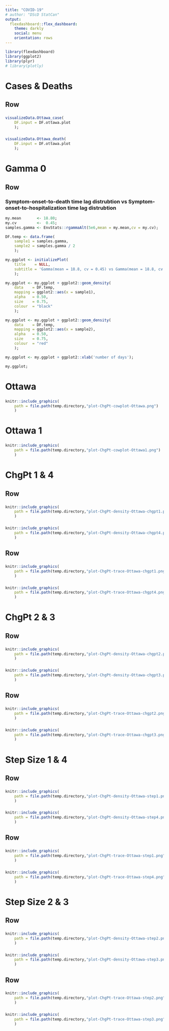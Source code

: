 ```yaml
---
title: "COVID-19"
# author: "DScD StatCan"
output:
  flexdashboard::flex_dashboard:
    theme: darkly
    social: menu
    orientation: rows
---
```


```r
library(flexdashboard)
library(ggplot2)
library(plyr)
# library(plotly)
```

Cases & Deaths
=======================================================================

Row
-----------------------------------------------------------------------

###

```r
visualizeData.Ottawa_case(
    DF.input = DF.ottawa.plot
    );
```

###

```r
visualizeData.Ottawa_death(
    DF.input = DF.ottawa.plot
    );
```

Gamma 0
=======================================================================

Row
-----------------------------------------------------------------------

### Symptom-onset-to-death time lag distrubtion vs Symptom-onset-to-hospitalization time lag distrubtion

```r
my.mean       <- 18.80;
my.cv         <-  0.45;
samples.gamma <- EnvStats::rgammaAlt(5e6,mean = my.mean,cv = my.cv);

DF.temp <- data.frame(
    sample1 = samples.gamma,
    sample2 = samples.gamma / 2
    );

my.ggplot <- initializePlot(
    title    = NULL,
    subtitle = 'Gamma(mean = 18.8, cv = 0.45) vs Gamma(mean = 18.8, cv = 0.45) / 2'
    );

my.ggplot <- my.ggplot + ggplot2::geom_density(
    data    = DF.temp,
    mapping = ggplot2::aes(x = sample1),
    alpha   = 0.50,
    size    = 0.75,
    colour  = "black"
    );

my.ggplot <- my.ggplot + ggplot2::geom_density(
    data    = DF.temp,
    mapping = ggplot2::aes(x = sample2),
    alpha   = 0.50,
    size    = 0.75,
    colour  = "red"
    );

my.ggplot <- my.ggplot + ggplot2::xlab('number of days');

my.ggplot;
```

Ottawa
=======================================================================

###

```r
knitr::include_graphics(
    path = file.path(temp.directory,"plot-ChgPt-cowplot-Ottawa.png")
    )
```

Ottawa 1
=======================================================================

###

```r
knitr::include_graphics(
    path = file.path(temp.directory,"plot-ChgPt-cowplot-Ottawa1.png")
    )
```

ChgPt 1 & 4
=======================================================================

Row
-----------------------------------------------------------------------

###

```r
knitr::include_graphics(
    path = file.path(temp.directory,"plot-ChgPt-density-Ottawa-chgpt1.png")
    )
```

###

```r
knitr::include_graphics(
    path = file.path(temp.directory,"plot-ChgPt-density-Ottawa-chgpt4.png")
    )
```

Row
-----------------------------------------------------------------------

###

```r
knitr::include_graphics(
    path = file.path(temp.directory,"plot-ChgPt-trace-Ottawa-chgpt1.png")
    )
```

###

```r
knitr::include_graphics(
    path = file.path(temp.directory,"plot-ChgPt-trace-Ottawa-chgpt4.png")
    )
```

ChgPt 2 & 3
=======================================================================

Row
-----------------------------------------------------------------------

###

```r
knitr::include_graphics(
    path = file.path(temp.directory,"plot-ChgPt-density-Ottawa-chgpt2.png")
    )
```

###

```r
knitr::include_graphics(
    path = file.path(temp.directory,"plot-ChgPt-density-Ottawa-chgpt3.png")
    )
```

Row
-----------------------------------------------------------------------

###

```r
knitr::include_graphics(
    path = file.path(temp.directory,"plot-ChgPt-trace-Ottawa-chgpt2.png")
    )
```

###

```r
knitr::include_graphics(
    path = file.path(temp.directory,"plot-ChgPt-trace-Ottawa-chgpt3.png")
    )
```

Step Size 1 & 4
=======================================================================

Row
-----------------------------------------------------------------------

###

```r
knitr::include_graphics(
    path = file.path(temp.directory,"plot-ChgPt-density-Ottawa-step1.png")
    )
```

###

```r
knitr::include_graphics(
    path = file.path(temp.directory,"plot-ChgPt-density-Ottawa-step4.png")
    )
```

Row
-----------------------------------------------------------------------

###

```r
knitr::include_graphics(
    path = file.path(temp.directory,"plot-ChgPt-trace-Ottawa-step1.png")
    )
```

###

```r
knitr::include_graphics(
    path = file.path(temp.directory,"plot-ChgPt-trace-Ottawa-step4.png")
    )
```

Step Size 2 & 3
=======================================================================

Row
-----------------------------------------------------------------------

###

```r
knitr::include_graphics(
    path = file.path(temp.directory,"plot-ChgPt-density-Ottawa-step2.png")
    )
```

###

```r
knitr::include_graphics(
    path = file.path(temp.directory,"plot-ChgPt-density-Ottawa-step3.png")
    )
```

Row
-----------------------------------------------------------------------

###

```r
knitr::include_graphics(
    path = file.path(temp.directory,"plot-ChgPt-trace-Ottawa-step2.png")
    )
```

###

```r
knitr::include_graphics(
    path = file.path(temp.directory,"plot-ChgPt-trace-Ottawa-step3.png")
    )
```
